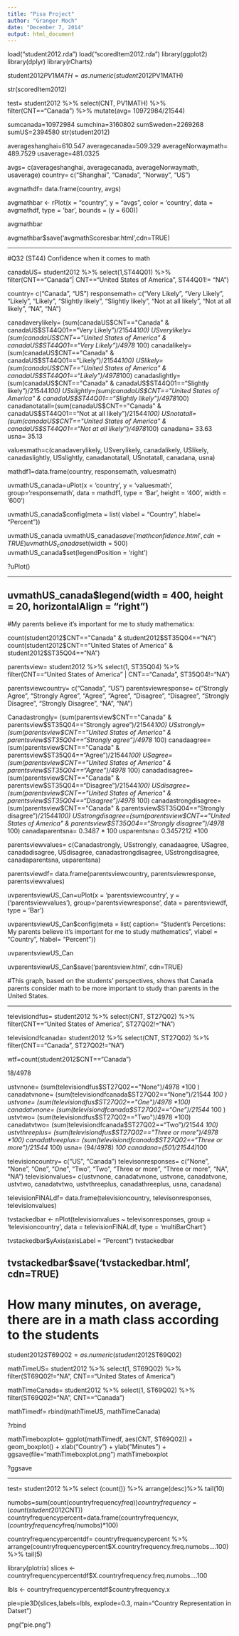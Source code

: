 ```yaml
---
title: "Pisa Project"
author: "Granger Moch"
date: "December 7, 2014"
output: html_document
---
```


load("student2012.rda")
load("scoredItem2012.rda")
library(ggplot2)
library(dplyr)
library(rCharts)

student2012$PV1MATH= as.numeric(student2012$PV1MATH)

str(scoredItem2012)

test= student2012 %>%
select(CNT, PV1MATH) %>%
filter(CNT=="Canada") %>%
mutate(avg= 10972984/21544)

sumcanada=10972984
sumchina=3160802
sumSweden=2269268
sumUS=2394580
str(student2012)

averageshanghai=610.547
averagecanada=509.329
averageNorwaymath= 489.7529
usaverage=481.0325

avgs= c(averageshanghai, averagecanada, averageNorwaymath, usaverage)
country= c("Shanghai", "Canada", "Norway", "US")

avgmathdf= data.frame(country, avgs)

avgmathbar <- rPlot(x = "country", y = "avgs", 
  color = 'country', data = avgmathdf, type = 'bar', bounds = (y = 600))
  
avgmathbar

avgmathbar$save('avgmathScoresbar.html',cdn=TRUE)

-----------

#Q32 (ST44) Confidence when it comes to math

canadaUS= student2012 %>%
select(1,ST44Q01) %>%
filter(CNT=="Canada"| CNT=="United States of America", ST44Q01!= "NA")

country= c("Canada", "US")
responsemath= c("Very Likely", "Very Likely", "Likely", "Likely", "Slightly likely", "Slightly likely", "Not at all likely", "Not at all likely", "NA", "NA")

canadaverylikely= (sum(canadaUS$CNT=="Canada" & canadaUS$ST44Q01=="Very   Likely")/21544*100)
USverylikely=(sum(canadaUS$CNT=="United States of America" & canadaUS$ST44Q01=="Very   Likely")/4978 *100)
canadalikely= (sum(canadaUS$CNT=="Canada" & canadaUS$ST44Q01=="Likely")/21544*100)
USlikely=(sum(canadaUS$CNT=="United States of America" & canadaUS$ST44Q01=="Likely")/4978*100)
canadaslightly=(sum(canadaUS$CNT=="Canada" & canadaUS$ST44Q01=="Slightly likely")/21544*100)
USslightly=(sum(canadaUS$CNT=="United States of America" & canadaUS$ST44Q01=="Slightly likely")/4978*100)
canadanotatall=(sum(canadaUS$CNT=="Canada" & canadaUS$ST44Q01=="Not at all likely")/21544*100)
USnotatall=(sum(canadaUS$CNT=="United States of America" & canadaUS$ST44Q01=="Not at all likely")/4978*100)
canadana= 33.63
usna= 35.13

valuesmath=c(canadaverylikely, USverylikely, canadalikely, USlikely, canadaslightly, USslightly, canadanotatall, USnotatall, canadana, usna)

mathdf1=data.frame(country, responsemath, valuesmath)

uvmathUS_canada=uPlot(x = 'country', y = 'valuesmath', group='responsemath', data = mathdf1, type = 'Bar', height = '400', width = '600')

uvmathUS_canada$config(meta = list(
  vlabel  = "Country",
  hlabel= "Percent"))

uvmathUS_canada
uvmathUS_canada$save('mathconfidence.html', cdn = TRUE)
uvmathUS_canada$set(width = 500)
uvmathUS_canada$set(legendPosition = 'right')

?uPlot()

------



uvmathUS_canada$legend(width = 400, height = 20, horizontalAlign = "right")
------------------------------------------

#My parents believe it’s important for me to study mathematics:

count(student2012$CNT=="Canada" & student2012$ST35Q04=="NA")
count(student2012$CNT=="United States of America" & student2012$ST35Q04=="NA")

parentsview= student2012 %>%
select(1, ST35Q04) %>%
filter(CNT=="United States of America" | CNT=="Canada", ST35Q04!="NA")

parentsviewcountry= c("Canada", "US")
parentsviewresponse= c("Strongly Agree", "Strongly Agree", "Agree", "Agree", "Disagree", "Disagree", "Strongly Disagree", "Strongly Disagree", "NA", "NA")

Canadastrongly= (sum(parentsview$CNT=="Canada" & parentsview$ST35Q04=="Strongly agree")/21544*100)
USstrongly=(sum(parentsview$CNT=="United States of America" & parentsview$ST35Q04=="Strongly agree")/4978 *100)
canadaagree= (sum(parentsview$CNT=="Canada" & parentsview$ST35Q04=="Agree")/21544*100)
USagree=(sum(parentsview$CNT=="United States of America" & parentsview$ST35Q04=="Agree")/4978 *100)
canadadisagree= (sum(parentsview$CNT=="Canada" & parentsview$ST35Q04=="Disagree")/21544*100)
USdisagree=(sum(parentsview$CNT=="United States of America" & parentsview$ST35Q04=="Disagree")/4978 *100)
canadastrongdisagree= (sum(parentsview$CNT=="Canada" & parentsview$ST35Q04=="Strongly disagree")/21544*100)
USstrongdisagree=(sum(parentsview$CNT=="United States of America" & parentsview$ST35Q04=="Strongly disagree")/4978 *100)
canadaparentsna= 0.3487 * 100
usparentsna= 0.3457212 *100



parentsviewvalues= c(Canadastrongly, USstrongly, canadaagree, USagree, canadadisagree, USdisagree, canadastrongdisagree, USstrongdisagree, canadaparentsna, usparentsna)

parentsviewdf= data.frame(parentsviewcountry, parentsviewresponse, parentsviewvalues)

uvparentsviewUS_Can=uPlot(x = 'parentsviewcountry', y = ('parentsviewvalues'), group='parentsviewresponse', data = parentsviewdf, type = 'Bar')

uvparentsviewUS_Can$config(meta = list(
  caption= "Student's Percetions: My parents believe it’s important for me to study mathematics",
  vlabel  = "Country",
  hlabel= "Percent"))
  
uvparentsviewUS_Can

uvparentsviewUS_Can$save('parentsview.html', cdn=TRUE)  
  
#This graph, based on the students' perspectives, shows that Canada parents consider math to be more important to study than parents in the United States. 
  
----------------

televisiondfus= student2012 %>%
select(CNT, ST27Q02) %>%
filter(CNT=="United States of America", ST27Q02!="NA")

televisiondfcanada= student2012 %>%
select(CNT, ST27Q02) %>%
filter(CNT=="Canada", ST27Q02!="NA")

wtf=count(student2012$CNT=="Canada")

18/4978

ustvnone= (sum(televisiondfus$ST27Q02=="None")/4978 *100 )
canadatvnone= (sum(televisiondfcanada$ST27Q02=="None")/21544 *100 )
ustvone= (sum(televisiondfus$ST27Q02=="One")/4978 *100)
canadatvnone= (sum(televisiondfcanada$ST27Q02=="One")/21544 *100 )
ustvtwo= (sum(televisiondfus$ST27Q02=="Two")/4978 *100)
canadatvtwo= (sum(televisiondfcanada$ST27Q02=="Two")/21544 *100)
ustvthreeplus= (sum(televisiondfus$ST27Q02=="Three or more")/4978 *100)
canadathreeplus= (sum(televisiondfcanada$ST27Q02=="Three or more")/21544 *100)
usna= (94/4978) *100
canadana=(501/21544)*100

televisioncountry= c("US", "Canada")
televisonresponses= c("None", "None", "One", "One", "Two", "Two", "Three or more", "Three or more", "NA", "NA")
televisionvalues= c(ustvnone, canadatvnone, ustvone, canadatvone, ustvtwo, canadatvtwo, ustvthreeplus, canadathreeplus, usna, canadana)

televisionFINALdf= data.frame(televisioncountry, televisonresponses, televisionvalues)


tvstackedbar <- nPlot(televisionvalues ~ televisonresponses, group = 'televisioncountry', data = televisionFINALdf, type = 'multiBarChart')


tvstackedbar$yAxis(axisLabel = "Percent")
tvstackedbar

tvstackedbar$save('tvstackedbar.html', cdn=TRUE)
-----------
# How many minutes, on average, there are in a math class according to the students

student2012$ST69Q02=as.numeric(student2012$ST69Q02)

mathTimeUS= student2012 %>%
select(1, ST69Q02) %>%
filter(ST69Q02!="NA", CNT=="United States of America")

mathTimeCanada= student2012 %>%
select(1, ST69Q02) %>%
filter(ST69Q02!="NA", CNT=="Canada")

mathTimedf= rbind(mathTimeUS, mathTimeCanada)

?rbind

mathTimeboxplot<- ggplot(mathTimedf, aes(CNT, ST69Q02)) + geom_boxplot() + xlab("Country") + ylab("Minutes") + ggsave(file="mathTimeboxplot.png")
mathTimeboxplot 


?ggsave


--------

test= student2012 %>%
select (count()) %>%
arrange(desc)%>%
tail(10)

numobs=sum(count(countryfrequency$freq))
countryfrequency=(count(student2012$CNT))
countryfrequencypercent=data.frame(countryfrequency$x, (countryfrequency$freq/numobs)*100)

countryfrequencypercentdf= countryfrequencypercent %>%
arrange(countryfrequencypercent$X.countryfrequency.freq.numobs....100) %>%
tail(5)

library(plotrix)
slices <- countryfrequencypercentdf$X.countryfrequency.freq.numobs....100

lbls <- countryfrequencypercentdf$countryfrequency.x

pie=pie3D(slices,labels=lbls, explode=0.3, main="Country Representation in Datset")


png("pie.png")

    
    
